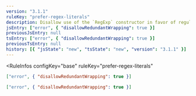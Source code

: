```yaml
---
version: "3.1.1"
ruleKey: "prefer-regex-literals"
description: Disallow use of the `RegExp` constructor in favor of regular expression literals
jsEntry: ["error", { "disallowRedundantWrapping": true }]
previousJsEntry: null
tsEntry: ["error", { "disallowRedundantWrapping": true }]
previousTsEntry: null
history: [{ "jsState": "new", "tsState": "new", "version": "3.1.1" }]
---
```


<RuleInfos 
  configKey="base" 
  ruleKey="prefer-regex-literals" 
>

```json
["error", { "disallowRedundantWrapping": true }]
```

```json
["error", { "disallowRedundantWrapping": true }]
```

</RuleInfos>

